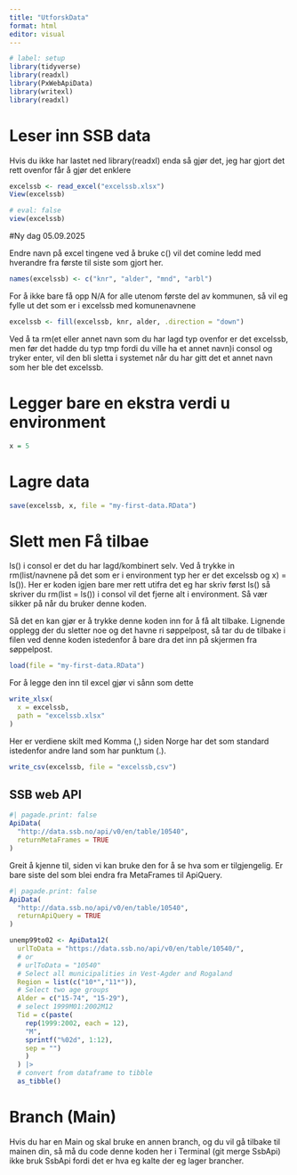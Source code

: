 ```yaml
---
title: "UtforskData"
format: html
editor: visual
---
```


```r
# label: setup
library(tidyverse)
library(readxl)
library(PxWebApiData)
library(writexl)
library(readxl)
```

# Leser inn SSB data

Hvis du ikke har lastet ned library(readxl) enda så gjør det, jeg har gjort det rett ovenfor får å gjør det enklere

```r
excelssb <- read_excel("excelssb.xlsx")
View(excelssb)
```

```r
# eval: false
view(excelssb)
```

#Ny dag 05.09.2025

Endre navn på excel tingene ved å bruke c() vil det comine ledd med hverandre fra første til siste som gjort her.

```r
names(excelssb) <- c("knr", "alder", "mnd", "arbl")
```

For å ikke bare få opp N/A for alle utenom første del av kommunen, så vil eg fylle ut det som er i excelssb med komunenavnene

```r
excelssb <- fill(excelssb, knr, alder, .direction = "down")
```

Ved å ta rm(et eller annet navn som du har lagd typ ovenfor er det excelssb, men før det hadde du typ tmp fordi du ville ha et annet navn)i consol og tryker enter, vil den bli sletta i systemet når du har gitt det et annet navn som her ble det excelssb.

# Legger bare en ekstra verdi u environment

```r
x = 5
```

# Lagre data

```r
save(excelssb, x, file = "my-first-data.RData")
```

# Slett men Få tilbae

ls() i consol er det du har lagd/kombinert selv. Ved å trykke in rm(list/navnene på det som er i environment typ her er det excelssb og x) = ls()). Her er koden igjen bare mer rett utifra det eg har skriv først ls() så skriver du rm(list = ls()) i consol vil det fjerne alt i environment. Så vær sikker på når du bruker denne koden.

Så det en kan gjør er å trykke denne koden inn for å få alt tilbake. Lignende opplegg der du sletter noe og det havne ri søppelpost, så tar du de tilbake i filen ved denne koden istedenfor å bare dra det inn på skjermen fra søppelpost.

```r
load(file = "my-first-data.RData")
```

For å legge den inn til excel gjør vi sånn som dette

```r
write_xlsx(
  x = excelssb,
  path = "excelssb.xlsx"
)
```

Her er verdiene skilt med Komma (,) siden Norge har det som standard istedenfor andre land som har punktum (.).

```r
write_csv(excelssb, file = "excelssb,csv")
```

## SSB web API

```r
#| pagade.print: false
ApiData(
  "http://data.ssb.no/api/v0/en/table/10540",
  returnMetaFrames = TRUE
)
```

Greit å kjenne til, siden vi kan bruke den for å se hva som er tilgjengelig. Er bare siste del som blei endra fra MetaFrames til ApiQuery.

```r
#| pagade.print: false
ApiData(
  "http://data.ssb.no/api/v0/en/table/10540",
  returnApiQuery = TRUE
)
```

```r
unemp99to02 <- ApiData12(
  urlToData = "https://data.ssb.no/api/v0/en/table/10540/",
  # or
  # urlToData = "10540"
  # Select all municipalities in Vest-Agder and Rogaland
  Region = list(c("10*","11*")),
  # Select two age groups
  Alder = c("15-74", "15-29"),
  # select 1999M01:2002M12
  Tid = c(paste(
    rep(1999:2002, each = 12), 
    "M",
    sprintf("%02d", 1:12), 
    sep = "")
    )
  ) |> 
  # convert from dataframe to tibble
  as_tibble()
```

# Branch (Main)

Hvis du har en Main og skal bruke en annen branch, og du vil gå tilbake til mainen din, så må du code denne koden her i Terminal (git merge SsbApi) ikke bruk SsbApi fordi det er hva eg kalte der eg lager brancher.
